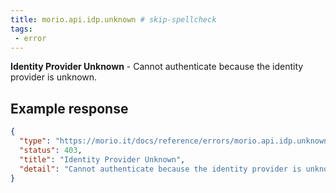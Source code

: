 ```yaml
---
title: morio.api.idp.unknown # skip-spellcheck
tags:
 - error
---
```



<!-- MORIO_AUTO_GENERATED_CONTENT_STARTS - Manual changes made below will be overwritten skip-spellcheck -->
__Identity Provider Unknown__ - Cannot authenticate because the identity provider is unknown.
<!-- MORIO_AUTO_GENERATED_CONTENT_ENDS - Manual changes made above will be overwritten skip-spellcheck -->


<!-- MORIO_AUTO_GENERATED_CONTENT_STARTS - Manual changes made below will be overwritten skip-spellcheck -->
## Example response

```json
{
  "type": "https://morio.it/docs/reference/errors/morio.api.idp.unknown",
  "status": 403,
  "title": "Identity Provider Unknown",
  "detail": "Cannot authenticate because the identity provider is unknown."
}
```
<!-- MORIO_AUTO_GENERATED_CONTENT_ENDS - Manual changes made above will be overwritten skip-spellcheck -->
